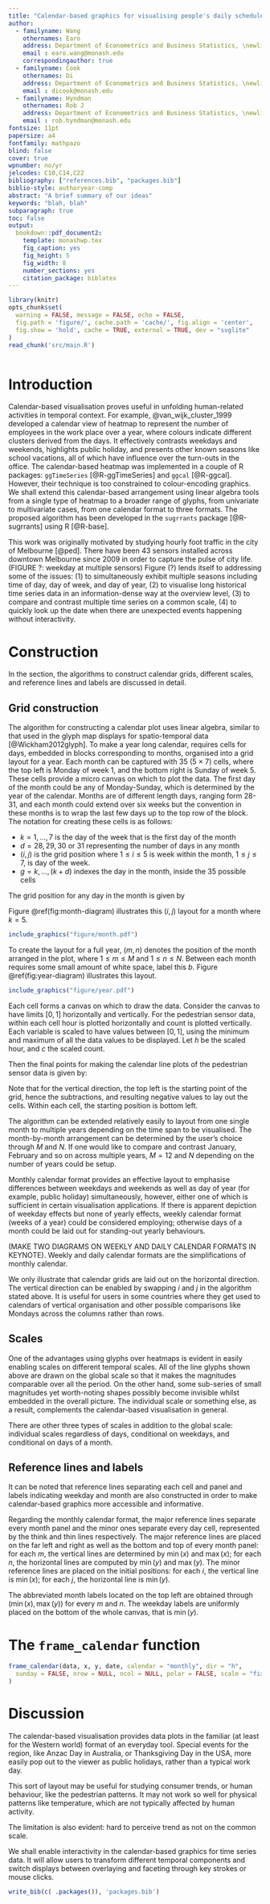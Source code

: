 ```yaml
---
title: "Calendar-based graphics for visualising people's daily schedules"
author:
  - familyname: Wang
    othernames: Earo
    address: Department of Econometrics and Business Statistics, \newline Monash University, VIC 3800 \newline Australia.
    email : earo.wang@monash.edu
    correspondingauthor: true
  - familyname: Cook
    othernames: Di
    address: Department of Econometrics and Business Statistics, \newline Monash University, VIC 3800 \newline Australia.
    email : dicook@monash.edu
  - familyname: Hyndman
    othernames: Rob J
    address: Department of Econometrics and Business Statistics, \newline Monash University, VIC 3800 \newline Australia.
    email : rob.hyndman@monash.edu
fontsize: 11pt
papersize: a4
fontfamily: mathpazo
blind: false
cover: true
wpnumber: no/yr
jelcodes: C10,C14,C22
bibliography: ["references.bib", "packages.bib"]
biblio-style: authoryear-comp
abstract: "A brief summary of our ideas"
keywords: "blah, blah"
subparagraph: true
toc: false
output: 
  bookdown::pdf_document2:
    template: monashwp.tex
    fig_caption: yes
    fig_height: 5
    fig_width: 8
    number_sections: yes
    citation_package: biblatex
---
```


```r
library(knitr)
opts_chunk$set(
  warning = FALSE, message = FALSE, echo = FALSE,
  fig.path = 'figure/', cache.path = 'cache/', fig.align = 'center', 
  fig.show = 'hold', cache = TRUE, external = TRUE, dev = "svglite"
)
read_chunk('src/main.R')
```

```r
```

# Introduction

Calendar-based visualisation proves useful in unfolding human-related activities in temporal context. For example, @van_wijk_cluster_1999 developed a calendar view of heatmap to represent the number of employees in the work place over a year, where colours indicate different clusters derived from the days. It effectively contrasts weekdays and weekends, highlights public holiday, and presents other known seasons like school vacations, all of which have influence over the turn-outs in the office. The calendar-based heatmap was implemented in a couple of R packages: `ggTimeSeries` [@R-ggTimeSeries] and `ggcal` [@R-ggcal]. However, their technique is too constrained to colour-encoding graphics. We shall extend this calendar-based arrangement using linear algebra tools from a single type of heatmap to a broader range of glyphs, from univariate to multivariate cases, from one calendar format to three formats. The proposed algorithm has been developed in the `sugrrants` package [@R-sugrrants] using R [@R-base].

This work was originally motivated by studying hourly foot traffic in the city of Melbourne [@ped]. There have been 43 sensors installed across downtown Melbourne since 2009 in order to capture the pulse of city life. (FIGURE ?: weekday at multiple sensors) Figure (?) lends itself to addressing some of the issues: (1) to simultaneously exhibit multiple seasons including time of day, day of week, and day of year, (2) to visualise long historical time series data in an information-dense way at the overview level, (3) to compare and contrast multiple time series on a common scale, (4) to quickly look up the date when there are unexpected events happening without interactivity.

# Construction

In the section, the algorithms to construct calendar grids, different scales, and reference lines and labels are discussed in detail.

## Grid construction

The algorithm for constructing a calendar plot uses linear algebra, similar to that used in the glyph map displays for spatio-temporal data [@Wickham2012glyph]. To make a year long calendar, requires cells for days, embedded in blocks corresponding to months, organised into a grid layout for a year. Each month can be captured with 35 (5 $\times$ 7) cells, where the top left is Monday of week 1, and the bottom right is Sunday of week 5. These cells provide a micro canvas on which to plot the data. The first day of the month could be any of Monday-Sunday, which is determined by the year of the calendar. Months are of different length days, ranging form 28-31, and each month could extend over six weeks but the convention in these months is to wrap the last few days up to the top row of the block. The notation for creating these cells is as follows: 

* $k = 1, \dots , 7$ is the day of the week that is the first day of the month
* $d = 28, 29, 30$ or $31$ representing the number of days in any month
* $(i, j)$ is the grid position where $1 \le i \le 5$ is week within the month, $1 \le j \le 7$, is day of the week. 
* $g = k, \dots,(k+d)$ indexes the day in the month, inside the 35 possible cells

The grid position for any day in the month is given by

\begin{equation}
  \begin{aligned}
  i &= \lceil (g \mod 35) / 7\rceil, \\
  j &= g \mod 7. (\#eq:grid)
  \end{aligned}
\end{equation}

Figure \@ref(fig:month-diagram) illustrates this $(i,j)$ layout for a month where $k=5$. 

```r
include_graphics("figure/month.pdf")
```

To create the layout for a full year, $(m, n)$ denotes the position of the month arranged in the plot, where $1 \le m \le M$ and $1 \le n \le N$. Between each month requires some small amount of white space, label this $b$. Figure \@ref(fig:year-diagram) illustrates this  layout.

```r
include_graphics("figure/year.pdf")
```

Each cell forms a canvas on which to draw the data. Consider the canvas to have limits $[0, 1]$ horizontally and vertically. For the pedestrian sensor data, within each cell hour is plotted horizontally and count is plotted vertically. Each variable is scaled to have values between $[0,1]$, using the minimum and maximum of all the data values to be displayed. Let $h$ be the scaled hour, and $c$ the scaled count. 

Then the final points for making the calendar line plots of the pedestrian sensor data is given by:

\begin{equation}
  \begin{aligned}
  x &= i + (i - 1) \times m + (m - 1) \times b + h, \\
  y &= -j - (j - 1) \times n - (n - 1) \times b + c. (\#eq:final)
  \end{aligned}
\end{equation}

Note that for the vertical direction, the top left is the starting point of the grid, hence the subtractions, and resulting negative values to lay out the cells. Within each cell, the starting position is bottom left. 

The algorithm can be extended relatively easily to layout from one single month to multiple years depending on the time span to be visualised. The month-by-month arrangement can be determined by the user's choice through $M$ and $N$. If one would like to compare and contrast January, February and so on across multiple years, $M = 12$ and $N$ depending on the number of years could be setup.

Monthly calendar format provides an effective layout to emphasise differences between weekdays and weekends as well as day of year (for example, public holiday) simultaneously, however, either one of which is sufficient in certain visualisation applications. If there is apparent depiction of weekday effects but none of yearly effects, weekly calendar format (weeks of a year) could be considered employing; otherwise days of a month could be laid out for standing-out yearly behaviours.

(MAKE TWO DIAGRAMS ON WEEKLY AND DAILY CALENDAR FORMATS IN KEYNOTE). Weekly and daily calendar formats are the simplifications of monthly calendar.

We only illustrate that calendar grids are laid out on the horizontal direction. The vertical direction can be enabled by swapping $i$ and $j$ in the algorithm stated above. It is useful for users in some countries where they get used to calendars of vertical organisation and other possible comparisons like Mondays across the columns rather than rows.

## Scales

One of the advantages using glyphs over heatmaps is evident in easily enabling scales on different temporal scales. All of the line glyphs shown above are drawn on the global scale so that it makes the magnitudes comparable over all the period. On the other hand, some sub-series of small magnitudes yet worth-noting shapes possibly become invisible whilst embedded in the overall picture. The individual scale or something else, as a result, complements the calendar-based visualisation in general.

There are other three types of scales in addition to the global scale: individual scales regardless of days, conditional on weekdays, and conditional on days of a month.

## Reference lines and labels

It can be noted that reference lines separating each cell and panel and labels indicating weekday and month are also constructed in order to make calendar-based graphics more accessible and informative. 

Regarding the monthly calendar format, the major reference lines separate every month panel and the minor ones separate every day cell, represented by the think and thin lines respectively. The major reference lines are placed on the far left and right as well as the bottom and top of every month panel: for each $m$, the vertical lines are determined by $\min{(x)}$ and $\max{(x)}$; for each $n$, the horizontal lines are computed by $\min{(y)}$ and $\max{(y)}$. The minor reference lines are placed on the initial positions: for each $i$, the vertical line is $\min{(x)}$; for each $j$, the horizontal line is $\min{(y)}$.

The abbreviated month labels located on the top left are obtained through $(\min{(x)}, \max{(y)})$ for every $m$ and $n$. The weekday labels are uniformly placed on the bottom of the whole canvas, that is $\min{(y)}$.

# The `frame_calendar` function

```r
frame_calendar(data, x, y, date, calendar = "monthly", dir = "h",
  sunday = FALSE, nrow = NULL, ncol = NULL, polar = FALSE, scale = "fixed"
)
```

# Discussion

The calendar-based visualisation provides data plots in the familiar (at least for the Western world) format of an everyday tool. Special events for the region, like Anzac Day in Australia, or Thanksgiving Day in the USA, more easily pop out to the viewer as public holidays, rather than a typical work day. 

This sort of layout may be useful for studying consumer trends, or human behaviour, like the pedestrian patterns. It may not work so well for physical patterns like temperature, which are not typically affected by human activity.

The limitation is also evident: hard to perceive trend as not on the common scale.

We shall enable interactivity in the calendar-based graphics for time series data. It will allow users to transform different temporal components and switch displays between overlaying and faceting through key strokes or mouse clicks.

```r
write_bib(c( .packages()), 'packages.bib')
```
